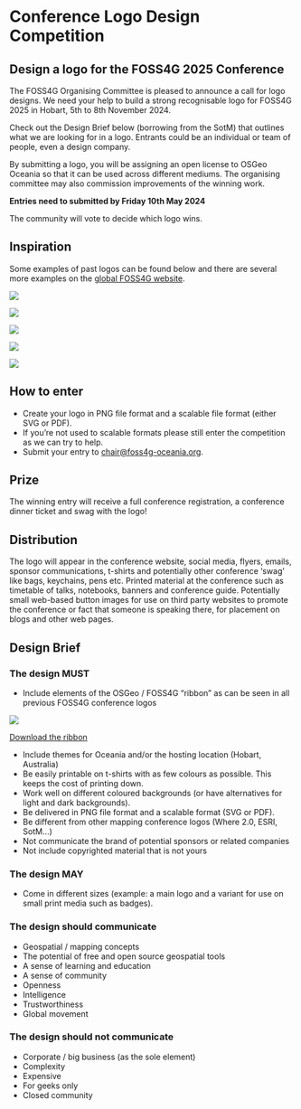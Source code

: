 <Title>FOSS4G 2025 - Logo Competition</Title>

<HeaderImage
  url="/imgs/Logo_design_sketching.jpg"
  alt="A person drawing on paper at a desk"
  positionY="60%"
/>

# Conference Logo Design Competition

## Design a logo for the FOSS4G 2025 Conference

The FOSS4G Organising Committee is pleased to announce a call for logo designs. We need your help to build a strong recognisable logo for FOSS4G 2025 in Hobart, 5th to 8th November 2024.

Check out the Design Brief below (borrowing from the SotM) that outlines what we are looking for in a logo. Entrants could be an individual or team of people, even a design company.

By submitting a logo, you will be assigning an open license to OSGeo Oceania so that it can be used across different mediums. The organising committee may also commission improvements of the winning work.

**Entries need to submitted by Friday 10th May 2024**

The community will vote to decide which logo wins.

## Inspiration

Some examples of past logos can be found below and there are several more examples on the [global FOSS4G website](https://foss4g.org/).

<img
  src="https://2023.foss4g-oceania.org/imgs/FOSS4G_2023_Logo_Colour.png"
  width={300}
  className="inline"
/>

<img
  src="https://i0.wp.com/osgeo-oceania.org/wp-content/uploads/2021/08/foss4g-sotm-oceania-2021_logo_reverse-colour.jpg"
  width={300}
  className="inline"
/>

<img
  src="https://2020.foss4g-oceania.org/img/2020/logo_white_background.svg"
  width={300}
  className="inline"
/>

<img
  src="https://2019.foss4g-oceania.org/images/social-share.jpg"
  width={300}
  className="inline"
/>

<img
  src="https://raw.githubusercontent.com/osgeo-oceania/2018-website-archive/master/sites/default/files/logo_image_small.png"
  width={300}
  className="inline"
/>

## How to enter

- Create your logo in PNG file format and a scalable file format (either SVG or PDF).
- If you’re not used to scalable formats please still enter the competition as we can try to help.
- Submit your entry to [chair@foss4g-oceania.org](mailto:chair@foss4g-oceania.org).

## Prize

The winning entry will receive a full conference registration, a conference dinner ticket and swag with the logo!

## Distribution

The logo will appear in the conference website, social media, flyers, emails, sponsor communications, t-shirts and potentially other conference ‘swag’ like bags, keychains, pens etc. Printed material at the conference such as timetable of talks, notebooks, banners and conference guide. Potentially small web-based button images for use on third party websites to promote the conference or fact that someone is speaking there, for placement on blogs and other web pages.

## Design Brief

### The design MUST

- Include elements of the OSGeo / FOSS4G “ribbon” as can be seen in all previous FOSS4G conference logos

<img
  src="https://upload.wikimedia.org/wikipedia/commons/7/78/FOSS4G-Ribbon.png"
  width={200}
/>

[Download the ribbon](https://commons.wikimedia.org/wiki/File:FOSS4G-Ribbon.png)

- Include themes for Oceania and/or the hosting location (Hobart, Australia)
- Be easily printable on t-shirts with as few colours as possible. This keeps the cost of printing down.
- Work well on different coloured backgrounds (or have alternatives for light and dark backgrounds).
- Be delivered in PNG file format and a scalable format (SVG or PDF).
- Be different from other mapping conference logos (Where 2.0, ESRI, SotM…)
- Not communicate the brand of potential sponsors or related companies
- Not include copyrighted material that is not yours

### The design MAY

- Come in different sizes (example: a main logo and a variant for use on small print media such as badges).

### The design should communicate

- Geospatial / mapping concepts
- The potential of free and open source geospatial tools
- A sense of learning and education
- A sense of community
- Openness
- Intelligence
- Trustworthiness
- Global movement

### The design should not communicate

- Corporate / big business (as the sole element)
- Complexity
- Expensive
- For geeks only
- Closed community

<FooterImage
  url="/imgs/sponsor-header.jpeg"
  alt="Registration table at FOSS4G Oceania 2024"
  positionY="50%"
/>
